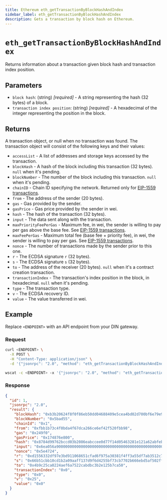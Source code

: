 ```yaml
---
title: Ethereum eth_getTransactionByBlockHashAndIndex
sidebar_label: eth_getTransactionByBlockHashAndIndex
description: Gets a transaction by block hash on Ethereum.
---
```



# `eth_getTransactionByBlockHashAndIndex`


Returns information about a transaction given block hash and transaction index position. 

## Parameters

- `block hash`: (string) _[required]_ - A string representing the hash (32 bytes) of a block.
- `transaction index position`: (string) _[required]_ - A hexadecimal of the integer representing the position in the block.

## Returns

A transaction object, or null when no transaction was found. The transaction object will consist of the following keys and their values:

- `accessList` - A list of addresses and storage keys accessed by the transaction.
- `blockHash` - A hash of the block including this transaction (32 bytes). `null` when it's pending.
- `blockNumber` - The number of the block including this transaction. `null` when it's pending.
- `chainID` - Chain ID specifying the network. Returned only for [EIP-1559 transactions](http://eips.ethereum.org/EIPS/eip-1559).
- `from` - The address of the sender (20 bytes).
- `gas` - Gas provided by the sender.
- `gasPrice` - Gas price provided by the sender in wei.
- `hash` - The hash of the transaction (32 bytes).
- `input` - The data sent along with the transaction.
- `maxPriorityFeePerGas` - Maximum fee, in wei, the sender is willing to pay per gas above the base fee. See [EIP-1559 transactions](http://eips.ethereum.org/EIPS/eip-1559).
- `maxFeePerGas` - Maximum total fee (base fee + priority fee), in wei, the sender is willing to pay per gas. See [EIP-1559 transactions](http://eips.ethereum.org/EIPS/eip-1559).
- `nonce` - The number of transactions made by the sender prior to this one.
- `r` - The ECDSA signature `r` (32 bytes).
- `s` - The ECDSA signature `s` (32 bytes).
- `to` - The address of the receiver (20 bytes). `null` when it's a contract creation transaction.
- `transactionIndex` - The transaction's index position in the block, in hexadecimal. `null` when it's pending.
- `type` - The transaction type.
- `v` - The ECDSA recovery ID.
- `value` - The value transferred in wei.

## Example

Replace `<ENDPOINT>` with an API endpoint from your DIN gateway.

### Request


<Tabs>
  <TabItem value="curl">

```bash
curl <ENDPOINT> \
  -X POST \
  -H "Content-Type: application/json" \
  -d '{"jsonrpc": "2.0", "method": "eth_getTransactionByBlockHashAndIndex", "params": ["0xb3b20624f8f0f86eb50dd04688409e5cea4bd02d700bf6e79e9384d47d6a5a35", "0x0"], "id": 1}'
```

  </TabItem>
  <TabItem value="WSS">

```bash
wscat -c <ENDPOINT> -x '{"jsonrpc": "2.0", "method": "eth_getTransactionByBlockHashAndIndex", "params": ["0xb3b20624f8f0f86eb50dd04688409e5cea4bd02d700bf6e79e9384d47d6a5a35", "0x0"], "id": 1}'
```

  </TabItem>
</Tabs>

### Response


<Tabs>
  <TabItem value="JSON">

```json
{
  "id": 1,
  "jsonrpc": "2.0",
  "result": {
    "blockHash": "0xb3b20624f8f0f86eb50dd04688409e5cea4bd02d700bf6e79e9384d47d6a5a35",
    "blockNumber": "0x5bad55",
    "chainId": "0x1",
    "from": "0xfbb1b73c4f0bda4f67dca266ce6ef42f520fbb98",
    "gas": "0x249f0",
    "gasPrice": "0x174876e800",
    "hash": "0x8784d99762bccd03b2086eabccee0d77f14d05463281e121a62abfebcf0d2d5f",
    "input": "0x6ea056a9000000000000000000000000000000000000000000000000000000000000000000000000000000000000000000000000000000000000000000bd8d7fa6f8cc00",
    "nonce": "0x5e4724",
    "r": "0xd1556332df97e3bd911068651cfad6f975a30381f4ff3a55df7ab3512c78b9ec",
    "s": "0x66b51cbb10cd1b2a09aaff137d9f6d4255bf73cb7702b666ebd5af502ffa4410",
    "to": "0x4b9c25ca0224aef6a7522cabdbc3b2e125b7ca50",
    "transactionIndex": "0x0",
    "type": "0x0",
    "v": "0x25",
    "value": "0x0"
  }
}
```

  </TabItem>
</Tabs>
